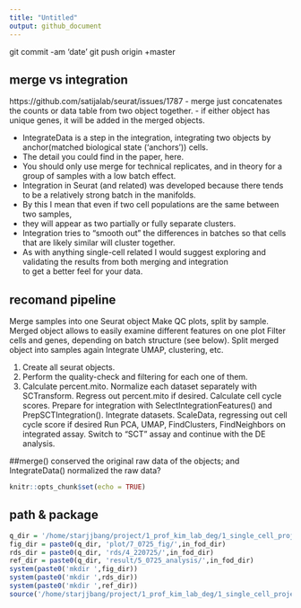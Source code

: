 ```yaml
---
title: "Untitled"
output: github_document
---
```

git commit -am 'date'
git push origin +master 

## merge vs integration
https://github.com/satijalab/seurat/issues/1787 
- merge just concatenates the counts or data table from two object together.
- if either object has unique genes, it will be added in the merged objects. 
 
- IntegrateData is a step in the integration, integrating two objects by anchor(matched biological state ('anchors')) cells.  
- The detail you could find in the paper, here. 
- You should only use merge for technical replicates, and in theory for a group of samples with a low batch effect.  
- Integration in Seurat (and related) was developed because there tends to be a relatively strong batch in the manifolds.  
- By this I mean that even if two cell populations are the same between two samples,  
- they will appear as two partially or fully separate clusters.  
- Integration tries to "smooth out" the differences in batches so that cells that are likely similar will cluster together.  
- As with anything single-cell related I would suggest exploring and validating the results from both merging and integration  
to get a better feel for your data. 
 
## recomand pipeline
Merge samples into one Seurat object 
Make QC plots, split by sample. Merged object allows to easily examine different features on one plot 
Filter cells and genes, depending on batch structure (see below). 
Split merged object into samples again 
Integrate 
UMAP, clustering, etc. 

1. Create all seurat objects. 
2. Perform the quality-check and filtering for each one of them. 
3. Calculate percent.mito. 
Normalize each dataset separately with SCTransform. Regress out percent.mito if desired. 
Calculate cell cycle scores. 
Prepare for integration with SelectIntegrationFeatures() and PrepSCTIntegration(). 
Integrate datasets. 
ScaleData, regressing out cell cycle score if desired 
Run PCA, UMAP, FindClusters, FindNeighbors on integrated assay. 
Switch to "SCT" assay and continue with the DE analysis. 

##merge() conserved the original raw data of the objects; and IntegrateData() normalized the raw data? 

```r
knitr::opts_chunk$set(echo = TRUE)
```

## path & package
```r
q_dir = '/home/starjjbang/project/1_prof_kim_lab_deg/1_single_cell_project/'
fig_dir = paste0(q_dir, 'plot/7_0725_fig/',in_fod_dir)
rds_dir = paste0(q_dir, 'rds/4_220725/',in_fod_dir)
ref_dir = paste0(q_dir, 'result/5_0725_analysis/',in_fod_dir)
system(paste0('mkdir ',fig_dir))
system(paste0('mkdir ',rds_dir))
system(paste0('mkdir ',ref_dir))
source('/home/starjjbang/project/1_prof_kim_lab_deg/1_single_cell_project/code/single_function_ver02_0412.R')
```


